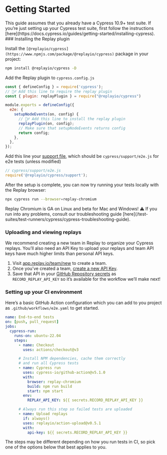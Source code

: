 
# Getting Started

<Callout type="info" emoji="💡">
This guide assumes that you already have a Cypress 10.9+ test suite. If you’re just setting up your Cypress test suite, first follow the instructions [here](https://docs.cypress.io/guides/getting-started/installing-cypress).
</Callout>

<Steps>
### Installing the Replay plugin

Install the `[@replayio/cypress](https://www.npmjs.com/package/@replayio/cypress)` package in your project:

```bash
npm install @replayio/cypress -D
```

Add the Replay plugin to `cypress.config.js`

```jsx
const { defineConfig } = require('cypress');
// 🙋‍♂️ Add this line to require the replay plugin
const { plugin: replayPlugin } = require("@replayio/cypress")

module.exports = defineConfig({
  e2e: {
    setupNodeEvents(on, config) {
      // 🙋‍♂️ Add this line to install the replay plugin
      replayPlugin(on, config);
      // Make sure that setupNodeEvents returns config
      return config;
    },
  },
});
```

Add this line your [support file](https://docs.cypress.io/guides/references/configuration#e2e), which should be `cypress/support/e2e.js` for e2e tests (unless modified)

```jsx
// cypress/support/e2e.js
require('@replayio/cypress/support');
```

After the setup is complete, you can now try running your tests locally with the Replay browser:

```bash
npx cypress run --browser=replay-chromium
```

<Callout type="info" emoji="🚧">
Replay Chromium is GA on Linux and beta for Mac and Windows!
</Callout>

<Callout type="warning" emoji="💡">
⚠️ If you run into any problems, consult our troubleshooting guide [here](/test-suites/test-runners/cypress/cypress-troubleshooting-guide).
</Callout>

### Uploading and viewing replays

We recommend creating a new team in Replay to organize your Cypress replays. You’ll also need an API Key to upload your replays and team API keys have much higher limits than personal API keys.

1. Visit [app.replay.io/team/new](http://app.replay.io/team/new) to create a team.
2. Once you’ve created a team, [create a new API Key](/getting-started/teams-admin/team-settings).
3. Save that API in your [GitHub Repository secrets](https://docs.github.com/en/actions/security-guides/encrypted-secrets) as `RECORD_REPLAY_API_KEY` so it’s available for the workflow we’ll make next!

### Setting up your CI environment

Here’s a basic GitHub Action configuration which you can add to you project as `.github/workflows/e2e.yaml` to get started.

```yaml
name: End-to-end tests
on: [push, pull_request]
jobs:
  cypress-run:
    runs-on: ubuntu-22.04
    steps:
      - name: Checkout
        uses: actions/checkout@v3

      # Install NPM dependencies, cache them correctly
      # and run all Cypress tests
      - name: Cypress run
        uses: cypress-io/github-action@v5.1.0
        with:
          browser: replay-chromium
          build: npm run build
          start: npm start
        env:
          REPLAY_API_KEY: ${{ secrets.RECORD_REPLAY_API_KEY }}

      # Always run this step so failed tests are uploaded
      - name: Upload replays
        if: always()
        uses: replayio/action-upload@v0.5.1
        with:
          api-key: ${{ secrets.RECORD_REPLAY_API_KEY }}
```
</Steps>

The steps may be different depending on how you run tests in CI, so pick one of the options below that best applies to you.